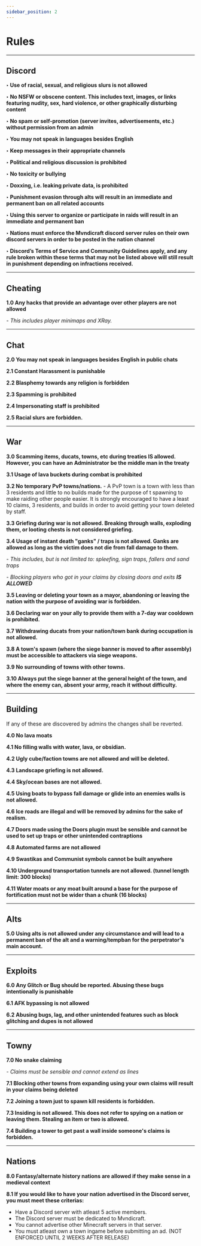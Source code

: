 ```yaml
---
sidebar_position: 2
---
```


# Rules

-----------
**Discord**
-----------
**‣ Use of racial, sexual, and religious slurs is not allowed**

**‣ No NSFW or obscene content. This includes text, images, or links featuring nudity, sex, hard violence, or other graphically disturbing content**

**‣ No spam or self-promotion (server invites, advertisements, etc.) without permission from an admin**

**‣ You may not speak in languages besides English**

**‣ Keep messages in their appropriate channels**

**‣ Political and religious discussion is prohibited**

**‣ No toxicity or bullying**

**‣ Doxxing, i.e. leaking private data, is prohibited**

**‣ Punishment evasion through alts will result in an immediate and permanent ban on all related accounts**

**‣ Using this server to organize or participate in raids will result in an immediate and permanent ban**

**‣ Nations must enforce the Mvndicraft discord server rules on their own discord servers in order to be posted in the nation channel**

**‣ Discord’s Terms of Service and Community Guidelines apply, and any rule broken within these terms that may not be listed above will still result in punishment depending on infractions received.**

------------
**Cheating**
------------
**1.0 Any hacks that provide an advantage over other players are not allowed**

_- This includes player minimaps and XRay._


--------
**Chat**
--------
**2.0 You may not speak in languages besides English in public chats**

**2.1 Constant Harassment is punishable**

**2.2 Blasphemy towards any religion is forbidden**

**2.3 Spamming is prohibited**

**2.4 Impersonating staff is prohibited**

**2.5 Racial slurs are forbidden.**

-------
**War**
-------
**3.0 Scamming items, ducats, towns, etc during treaties IS allowed. However, you can have an Administrator be the middle man in the treaty**

**3.1 Usage of lava buckets during combat is prohibited**

**3.2 No temporary PvP towns/nations.**
    - A PvP town is a town with less than 3 residents and little to no builds made for the purpose of t spawning to make raiding other people easier. It is strongly encouraged to have a least 10 claims, 3 residents, and builds in order to avoid getting your town deleted by staff.

**3.3 Griefing during war is not allowed. Breaking through walls, exploding them, or looting chests is not considered griefing.**

**3.4 Usage of instant death "ganks" / traps is not allowed. Ganks are allowed as long as the victim does not die from fall damage to them.**

_- This includes, but is not limited to: spleefing, sign traps, fallers and sand traps_

_- Blocking players who got in your claims by closing doors and exits **IS ALLOWED**_

**3.5 Leaving or deleting your town as a mayor, abandoning or leaving the nation with the purpose of avoiding war is forbidden.**

**3.6 Declaring war on your ally to provide them with a 7-day war cooldown is prohibited.**

**3.7 Withdrawing ducats from your nation/town bank during occupation is not allowed.**

**3.8 A town's spawn (where the siege banner is moved to after assembly) must be accessible to attackers via siege weapons.**

**3.9 No surrounding of towns with other towns.**

**3.10 Always put the siege banner at the general height of the town, and where the enemy can, absent your army, reach it without difficulty.**

------------
**Building**
------------

If any of these are discovered by admins the changes shall be reverted.

**4.0 No lava moats**


**4.1 No filling walls with water, lava, or obsidian.**


**4.2 Ugly cube/faction towns are not allowed and will be deleted.**


**4.3 Landscape griefing is not allowed.**


**4.4 Sky/ocean bases are not allowed.**


**4.5 Using boats to bypass fall damage or glide into an enemies walls is not allowed.**


**4.6 Ice roads are illegal and will be removed by admins for the sake of realism.**


**4.7 Doors made using the Doors plugin must be sensible and cannot be used to set up traps or other unintended contraptions**


**4.8 Automated farms are not allowed**

**4.9 Swastikas and Communist symbols cannot be built anywhere**

**4.10 Underground transportation tunnels are not allowed. (tunnel length limit: 300 blocks)**

**4.11 Water moats or any moat built around a base for the purpose of fortification must not be wider than a chunk (16 blocks)**



---------------
**Alts**
---------------
**5.0 Using alts is not allowed under any circumstance and will lead to a permanent ban of the alt and a warning/tempban for the perpetrator's main account.**

------------
**Exploits**
------------
**6.0 Any Glitch or Bug should be reported. Abusing these bugs intentionally is punishable**

**6.1 AFK bypassing is not allowed**

**6.2 Abusing bugs, lag, and other unintended features such as block glitching and dupes is not allowed**

---------
**Towny**
---------
**7.0 No snake claiming**

_- Claims must be sensible and cannot extend as lines_

**7.1 Blocking other towns from expanding using your own claims will result in your claims being deleted**

**7.2 Joining a town just to spawn kill residents is forbidden.**

**7.3 Insiding is not allowed. This does not refer to spying on a nation or leaving them. Stealing an item or two is allowed.**

**7.4 Building a tower to get past a wall inside someone's claims is forbidden.**


---------
**Nations**
---------

**8.0 Fantasy/alternate history nations are allowed if they make sense in a medieval context**

**8.1 If you would like to have your nation advertised in the Discord server, you must meet these criterias:**
 - Have a Discord server with atleast 5 active members.
 - The Discord server must be dedicated to Mvndicraft.
 - You cannot advertise other Minecraft servers in that server.
 - You must atleast own a town ingame before submitting an ad. (NOT ENFORCED UNTIL 2 WEEKS AFTER RELEASE)